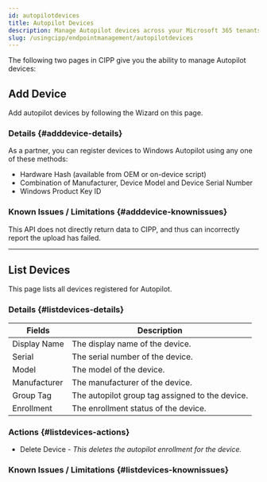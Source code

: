 ```yaml
---
id: autopilotdevices
title: Autopilot Devices
description: Manage Autopilot devices across your Microsoft 365 tenants.
slug: /usingcipp/endpointmanagement/autopilotdevices
---
```


The following two pages in CIPP give you the ability to manage Autopilot devices:

## Add Device

Add autopilot devices by following the Wizard on this page.

### Details {#adddevice-details}

As a partner, you can register devices to Windows Autopilot using any one of these methods:

- Hardware Hash (available from OEM or on-device script)
- Combination of Manufacturer, Device Model and Device Serial Number
- Windows Product Key ID

### Known Issues / Limitations {#adddevice-knownissues}

This API does not directly return data to CIPP, and thus can incorrectly report the upload has failed.

<OtherIssues />

---

## List Devices

This page lists all devices registered for Autopilot.

### Details {#listdevices-details}

| Fields       | Description                                     |
| ------------ | ----------------------------------------------- |
| Display Name | The display name of the device.                 |
| Serial       | The serial number of the device.                |
| Model        | The model of the device.                        |
| Manufacturer | The manufacturer of the device.                 |
| Group Tag    | The autopilot group tag assigned to the device. |
| Enrollment   | The enrollment status of the device.            |

### Actions {#listdevices-actions}

- Delete Device - _This deletes the autopilot enrollment for the device._

### Known Issues / Limitations {#listdevices-knownissues}

<NoKnownIssues />
